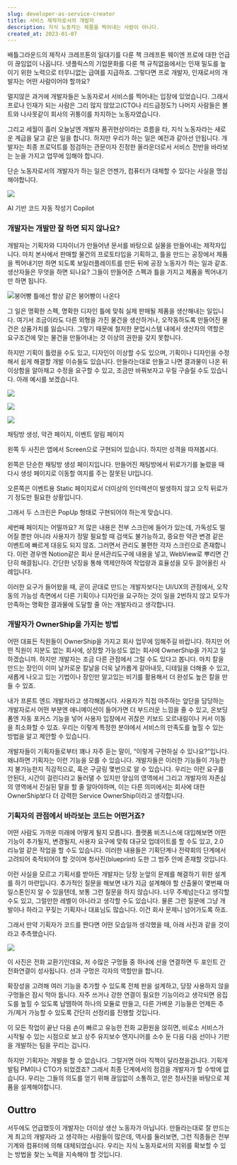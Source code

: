 ```yaml
---
slug: developer-as-service-creator
title: 서비스 제작자로서의 개발자
description: 지식 노동자는 제품을 찍어내는 사람이 아니다.
created_at: 2023-01-07
---
```


배틀그라운드의 제작사 크레프톤의 일대기를 다룬 책 크레프톤 웨이엔 프로에 대한 언급이 끊임없이 나옵니다. 넷플릭스의 기업문화를 다룬 책
규칙없음에서는 인재 밀도를 높이기 위한 노력으로 터무니없는 급여를 지급하죠. 그렇다면 프로 개발자, 인재로서의 개발자는 어떤 사람이어야
할까요?

멀지않은 과거에 개발자들은 노동자로서 서비스를 찍어내는 입장에 있었습니다. 그래서 프로나 인재가 되는 사람은 그리 많지 않았고(CTO나
리드급정도?) 나머지 사람들은 볼트와 나사못같이 회사의 귀퉁이를 차지하는 노동자였습니다.

그리고 세월이 흘러 오늘날엔 개발자 품귀현상이라는 흐름을 타, 지식 노동자라는 새로운 계급을 달고 같은 일을 합니다. 하지만 우리가 하는
일은 예전과 같아선 안됩니다. 개발자는 최종 프로덕트를 점검하는 관문이자 진정한 올라운더로서 서비스 전반을 바라보는 눈을 가지고 업무에
임해야 합니다.

단순 노동자로서의 개발자가 하는 일은 언젠가, 컴퓨터가 대체할 수 있다는 사실을 명심해야합니다.

![](http://t1.daumcdn.net/brunch/service/user/aVyy/image/347impThd_-Ld4BgkGncfe2TvJM.png)

AI 기반 코드 자동 작성기 Copilot

### 개발자는 개발만 잘 하면 되지 않나요?

개발자는 기획자와 디자이너가 만들어낸 문서를 바탕으로 실물을 만들어내는 제작자입니다. 마치 본사에서 판매할 물건의 프로토타입을 기획하고,
틀을 만드는 공장에서 제품을 찍어내기만 하면 되도록 보일러플레이트를 만든 뒤에 공장 노동자가 하는 일과 같죠. 생산자들은 무엇을 하면
되나요? 그들이 만들어준 스펙과 틀을 가지고 제품을 찍어내기만 하면 됩니다.

![](http://t1.daumcdn.net/brunch/service/user/aVyy/image/yVN_JcIO3MGr1IXh_9vHVMXLNgE.jpg)붕어빵
틀에선 항상 같은 붕어빵이 나온다

그 일은 명확한 스펙, 명확한 디자인 틀에 맞춰 실제 판매될 제품을 생산해내는 일입니다. 여기서 조금이라도 다른 외형을 가진 물건을
생산하거나, 오작동하도록 만들어진 물건은 상품가치를 잃습니다. 그렇기 때문에 철저한 분업시스템 내에서 생산자의 역할은 요구조건에 맞는 물건을
만들어내는 것 이상의 권한을 갖지 못합니다.

하지만 기획이 틀렸을 수도 있고, 디자인이 이상할 수도 있으며, 기획이나 디자인을 수정해서 쉽게 해결할 개발 이슈들도 있습니다. 만들라는대로
만들고 나면 결과물이 나온 뒤 이상함을 알아채고 수정을 요구할 수 있고, 조금만 바꿔보자고 우릴 구슬릴 수도 있습니다. 아래 예시를
보겠습니다.

![](http://t1.daumcdn.net/brunch/service/user/aVyy/image/2l1KJOh9HJHbusLbNxgcSvStmIk.png)

![](http://t1.daumcdn.net/brunch/service/user/aVyy/image/tyhQilpZgIieXzT6mg4Zqlu8Nfk.jpeg)

![](http://t1.daumcdn.net/brunch/service/user/aVyy/image/OcgtCub6NJpeehgreRJ7byKtm8k.png)

채팅방 생성, 약관 페이지, 이벤트 알림 페이지

왼쪽 두 사진은 앱에서 Screen으로 구현되어 있습니다. 하지만 성격을 따져봅시다.

왼쪽은 단순한 채팅방 생성 페이지입니다. 만들어진 채팅방에서 뒤로가기를 눌렀을 때 다시 생성 페이지로 이동할 여지를 주는 잘못된 UI입니다.

오른쪽은 이벤트용 Static 페이지로서 더이상의 인터렉션이 발생하지 않고 오직 뒤로가기 정도만 필요한 상황입니다.

그래서 두 스크린은 PopUp 형태로 구현되어야 하는게 맞습니다.

세번째 페이지는 어떨까요? 저 많은 내용은 전부 스크린에 들어가 있는데, 가독성도 떨어질 뿐만 아니라 사용자가 정말 필요할 때 검색도
불가능하고, 중요한 약관 변경 같은 이벤트에 빠르게 대응도 되지 않죠. 그러면서 관리도 불편한 각자 스크린으로 존재합니다. 이런 경우엔
Notion같은 회사 문서관리도구에 내용을 넣고, WebView로 뿌리면 간단히 해결됩니다. 간단한 넛징을 통해 역제안하여 작업량과 효율성을
모두 끌어올린 사례입니다.

이러한 요구가 들어왔을 때, 곧이 곧대로 만드는 개발자보다는 UI/UX의 관점에서, 오작동의 가능성 측면에서 다른 기획이나 디자인을 요구하는
것이 일을 2번하지 않고 모두가 만족하는 명확한 결과물에 도달할 줄 아는 개발자라고 생각합니다.

### 개발자가 OwnerShip을 가지는 방법

어떤 대표든 직원들이 OwnerShip을 가지고 회사 업무에 임해주길 바랍니다. 하지만 어떤 직원이 지분도 없는 회사에, 상장할 가능성도
없는 회사에 OwnerShip을 가지고 일하겠습니까. 하지만 개발자는 조금 다른 관점에서 그럴 수도 있다고 봅니다. 마치 칼을 만드는 장인이
이미 날카로운 칼날을 더욱 날카롭게 갈아내듯, 디테일을 더해줄 수 있고, 새롭게 나오고 있는 기법이나 장인만 알고있는 비기를 활용해서 더
완성도 높은 칼을 만들 수 있죠.

내가 프론트 엔드 개발자라고 생각해봅시다. 사용자가 직접 마주하는 앞단을 담당하는 개발자로서 어떤 부분엔 애니메이션이 들어가면 더 부드러운
느낌을 줄 수 있고, 온보딩 폼엔 자동 포커스 기능을 넣어 사용자 입장에서 귀찮은 키보드 오르내림이나 커서 이동을 최소화할 수 있죠. 우리는
이렇게 특정한 분야에서 서비스의 만족도를 높힐 수 있는 방법을 알고 제안할 수 있습니다.

개발자들이 기획자들로부터 꽤나 자주 듣는 말이, “이렇게 구현하실 수 있나요?”입니다. 왜냐하면 기획자는 이런 기능을 모를 수 있습니다.
개발자들은 이러한 기능들이 가능한지 불가능한지 직감적으로, 혹은 구글링 몇번으로 알 수 있습니다. 우리는 이런 요구를 안된다, 시간이
걸린다라고 둘러댈 수 있지만 양심의 영역에서 그리고 개발자의 자존심의 영역에서 진실된 말을 할 줄 알아야하며, 이는 다른 의미에서는 회사에
대한 OwnerShip보다 더 강력한 Service OwnerShip이라고 생각합니다.

### 기획자의 관점에서 바라보는 코드는 어떤거죠?

어떤 사람도 가까운 미래에 어떻게 될지 모릅니다. 플랫폼 비즈니스에 대입해보면 어떤 기능이 추가될지, 변경될지, 사용자 요구에 맞춰 대규모
업데이트를 할 수도 있고, 2.0 리뉴얼 같은 작업을 할 수도 있습니다. 이러한 내용들은 기획단계나 전략회의 단계에서 고려되어 축적되어야 할
것이며 청사진(blueprint) 도한 그 범주 안에 존재할 것입니다.

이런 사실을 모르고 기획서를 받아든 개발자는 당장 눈앞의 문제를 해결하기 위한 설계를 하기 마련입니다. 추가적인 질문을 해보면 내가 지금
설계해야 할 산출물이 몇번째 마일스톤인지 알 수 있을텐데, 보통 그런 질문을 하지 않습니다. 너무 주제넘는다고 생각할 수도 있고, 그럴만한
레벨이 아니라고 생각할 수도 있습니다. 물론 그런 질문에 그냥 개발이나 하라고 꾸짖는 기획자나 대표님도 많습니다. 이건 회사 문제니
넘어가도록 하죠.

그래서 만약 기획자가 코드를 짠다면 어떤 모습일까 생각했을 때, 아래 사진과 같을 것이라고 추측했습니다.

![](http://t1.daumcdn.net/brunch/service/user/aVyy/image/ZuvywYG_2Z-WEOvEREcaAKWXclk.jpg)

이 사진은 전화 교환기인데요, 저 수많은 구멍들 중 하나에 선을 연결하면 두 포인트 간 전화연결이 성사됩니다. 선과 구멍은 각자의 역할만을
합니다.

확장성을 고려해 여러 기능을 추가할 수 있도록 전체 판을 설계하고, 당장 사용하지 않을 구멍들은 잠시 막아 둡니다. 자주 쓰거나 강한 연결이
필요한 기능이라고 생각되면 응집도를 높힐 수 있도록 납땜하여 하나의 모듈로 만들고, 다른 가벼운 기능들은 언제든 추가/제거 가능할 수 있도록
간단히 선정리를 진행할 것입니다.

이 모든 작업이 끝난 다음 손이 빠르고 유능한 전화 교환원을 앉히면, 비로소 서비스가 시작될 수 있는 시점으로 보고 상주 유지보수 엔지니어를
소수 둔 다음 다음 선이나 기판을 개발하는 팀을 꾸리는 겁니다.

하지만 기획자는 개발을 할 수 없습니다. 그럴거면 아마 직책이 달라졌을겁니다. 기획개발팀 PM이나 CTO가 되었겠죠? 그래서 최종 단계에서의
점검을 개발자가 할 수밖에 없습니다. 우리는 그들의 의도를 얻기 위해 끊임없이 소통하고, 얻은 청사진을 바탕으로 제품을 설계해야합니다.

## Outtro

서두에도 언급했듯이 개발자는 더이상 생산 노동자가 아닙니다. 만들라는대로 잘 만드는게 최고의 개발자라 고 생각하는 사람들이 많은데, 역사를
둘러보면, 그런 직종들은 전부 기계와 컴퓨터에 의해 대체되었습니다. 우리는 지식 노동자로서의 지위를 확보할 수 있는 방법을 찾는 노력을
지속해야 할 것입니다.
